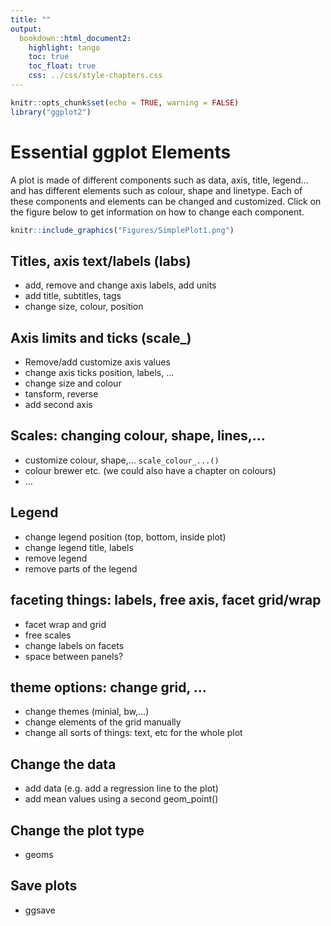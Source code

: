 ```yaml
---
title: ""
output:
  bookdown::html_document2:
    highlight: tango
    toc: true
    toc_float: true
    css: ../css/style-chapters.css
--- 
```


```r
knitr::opts_chunk$set(echo = TRUE, warning = FALSE)
library("ggplot2")
```

# Essential ggplot Elements
A plot is made of different components such as data, axis, title, legend... and has different elements such as colour, shape and linetype.
Each of these components and elements can be changed and customized.
Click on the figure below to get information on how to change each component.


```r
knitr::include_graphics("Figures/SimplePlot1.png")
```


## Titles, axis text/labels (labs)
- add, remove and change axis labels, add units
- add title, subtitles, tags
- change size, colour, position


## Axis limits and ticks (scale_)
- Remove/add customize axis values
- change axis ticks position, labels, ...
- change size and colour
- tansform, reverse
- add second axis


## Scales: changing colour, shape, lines,...
- customize colour, shape,... `scale_colour_...()`
- colour brewer etc. (we could also have a chapter on colours)
- ...


## Legend
- change legend position (top, bottom, inside plot)
- change legend title, labels
- remove legend
- remove parts of the legend


## faceting things: labels, free axis, facet grid/wrap
- facet wrap and grid
- free scales
- change labels on facets
- space between panels?


## theme options: change grid, ...
- change themes (minial, bw,...)
- change elements of the grid manually
- change all sorts of things: text, etc for the whole plot


## Change the data
- add data (e.g. add a regression line to the plot)
- add mean values using a second geom_point()


## Change the plot type
- geoms


## Save plots
- ggsave